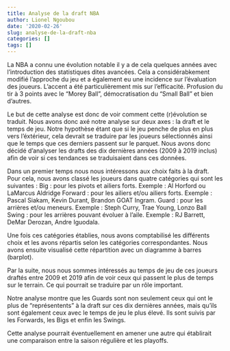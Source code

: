 ```yaml
---
title: Analyse de la draft NBA
author: Lionel Ngoubou
date: '2020-02-26'
slug: analyse-de-la-draft-nba
categories: []
tags: []
---
```


La NBA a connu une évolution notable il y a de cela quelques années avec l’introduction des statistiques dites avancées. Cela a considérabkement modifié l’approche du jeu et a également eu une incidence sur l’évaluation des joueurs. L’accent a été particulièrement mis sur l’efficacité. Profusion du tir à 3 points avec le “Morey Ball”, démocratisation du “Small Ball” et bien d’autres.

Le but de cette analyse est donc de voir comment cette (r)évolution se traduit. Nous avons donc axé notre analyse sur deux axes : la draft et le temps de jeu. Notre hypothèse étant que si le jeu penche de plus en plus vers l’éxtérieur, cela devrait se traduire par les joueurs sélectionnés ainsi que le temps que ces derniers passent sur le parquet. Nous avons donc décidé d’analyser les drafts des dix dernières années (2009 à 2019 inclus) afin de voir si ces tendances se traduisaient dans ces données.

Dans un premier temps nous nous intéressons aux choix faits à la draft. Pour cela, nous avons classé les joueurs dans quatre catégories qui sont les suivantes : Big : pour les pivots et ailiers forts. Exemple : Al Horford ou LaMarcus Aldridge Forward : pour les ailiers et/ou ailiers forts. Exemple : Pascal Siakam, Kevin Durant, Brandon GOAT Ingram. Guard : pour les arrières et/ou meneurs. Exemple : Steph Curry, Trae Young, Lonzo Ball Swing : pour les arrières pouvant évoluer à l’aile. Exemple : RJ Barrett, DeMar Derozan, Andre Iguodala.

Une fois ces catégories établies, nous avons comptabilisé les différents choix et les avons répartis selon les catégories correspondantes. Nous avons ensuite visualisé cette répartition avec un diagramme à barres (barplot).

Par la suite, nous nous sommes intéressés au temps de jeu de ces joueurs draftés entre 2009 et 2019 afin de voir ceux qui passent le plus de temps sur le terrain. Ce qui pourrait se traduire par un rôle important.

Notre analyse montre que les Guards sont non seulement ceux qui ont le plus de “représentents” à la draft sur ces dix dernières années, mais qu’ils sont également ceux avec le temps de jeu le plus élevé. Ils sont suivis par les Forwards, les Bigs et enfin les Swings.

Cette analyse pourrait éventuellement en amener une autre qui établirait une comparaison entre la saison régulière et les playoffs.